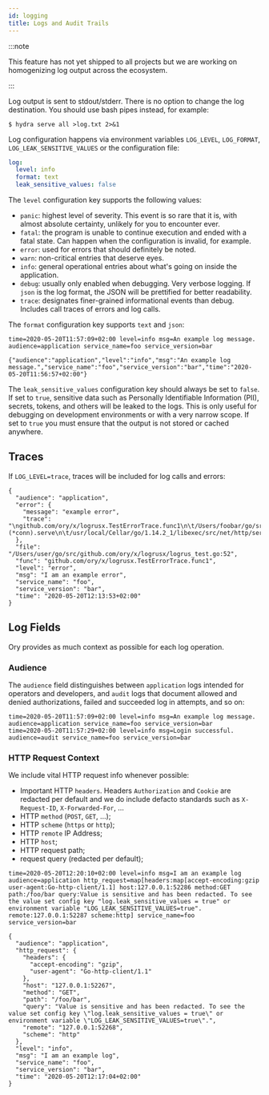 ```yaml
---
id: logging
title: Logs and Audit Trails
---
```


:::note

This feature has not yet shipped to all projects but we are working on
homogenizing log output across the ecosystem.

:::

Log output is sent to stdout/stderr. There is no option to change the log
destination. You should use bash pipes instead, for example:

```
$ hydra serve all >log.txt 2>&1
```

Log configuration happens via environment variables `LOG_LEVEL`, `LOG_FORMAT`,
`LOG_LEAK_SENSITIVE_VALUES` or the configuration file:

```yaml title="path/to/config.yml"
log:
  level: info
  format: text
  leak_sensitive_values: false
```

The `level` configuration key supports the following values:

- `panic`: highest level of severity. This event is so rare that it is, with
  almost absolute certainty, unlikely for you to encounter ever.
- `fatal`: the program is unable to continue execution and ended with a fatal
  state. Can happen when the configuration is invalid, for example.
- `error`: used for errors that should definitely be noted.
- `warn`: non-critical entries that deserve eyes.
- `info`: general operational entries about what's going on inside the
  application.
- `debug`: usually only enabled when debugging. Very verbose logging. If `json`
  is the log format, the JSON will be prettified for better readability.
- `trace`: designates finer-grained informational events than debug. Includes
  call traces of errors and log calls.

The `format` configuration key supports `text` and `json`:

```
time=2020-05-20T11:57:09+02:00 level=info msg=An example log message. audience=application service_name=foo service_version=bar
```

```
{"audience":"application","level":"info","msg":"An example log message.","service_name":"foo","service_version":"bar","time":"2020-05-20T11:56:57+02:00"}
```

The `leak_sensitive_values` configuration key should always be set to `false`.
If set to `true`, sensitive data such as Personally Identifiable Information
(PII), secrets, tokens, and others will be leaked to the logs. This is only
useful for debugging on development environments or with a very narrow scope. If
set to `true` you must ensure that the output is not stored or cached anywhere.

## Traces

If `LOG_LEVEL=trace`, traces will be included for log calls and errors:

```
{
  "audience": "application",
  "error": {
    "message": "example error",
    "trace": "\ngithub.com/ory/x/logrusx.TestErrorTrace.func1\n\t/Users/foobar/go/src/github.com/ory/x/logrusx/logrus_test.go:52\nnet/http.HandlerFunc.ServeHTTP\n\t/usr/local/Cellar/go/1.14.2_1/libexec/src/net/http/server.go:2012\nnet/http.serverHandler.ServeHTTP\n\t/usr/local/Cellar/go/1.14.2_1/libexec/src/net/http/server.go:2807\nnet/http.(*conn).serve\n\t/usr/local/Cellar/go/1.14.2_1/libexec/src/net/http/server.go:1895\nruntime.goexit\n\t/usr/local/Cellar/go/1.14.2_1/libexec/src/runtime/asm_amd64.s:1373"
  },
  "file": "/Users/user/go/src/github.com/ory/x/logrusx/logrus_test.go:52",
  "func": "github.com/ory/x/logrusx.TestErrorTrace.func1",
  "level": "error",
  "msg": "I am an example error",
  "service_name": "foo",
  "service_version": "bar",
  "time": "2020-05-20T12:13:53+02:00"
}
```

## Log Fields

Ory provides as much context as possible for each log operation.

### Audience

The `audience` field distinguishes between `application` logs intended for
operators and developers, and `audit` logs that document allowed and denied
authorizations, failed and succeeded log in attempts, and so on:

```
time=2020-05-20T11:57:09+02:00 level=info msg=An example log message. audience=application service_name=foo service_version=bar
time=2020-05-20T11:57:29+02:00 level=info msg=Login successful. audience=audit service_name=foo service_version=bar
```

### HTTP Request Context

We include vital HTTP request info whenever possible:

- Important HTTP `headers`. Headers `Authorization` and `Cookie` are redacted
  per default and we do include defacto standards such as `X-Request-ID`,
  `X-Forwarded-For`, ...
- HTTP `method` (`POST`, `GET`, ...);
- HTTP `scheme` (`https` or `http`);
- HTTP `remote` IP Address;
- HTTP `host`;
- HTTP request path;
- request query (redacted per default);

```
time=2020-05-20T12:20:10+02:00 level=info msg=I am an example log audience=application http_request=map[headers:map[accept-encoding:gzip user-agent:Go-http-client/1.1] host:127.0.0.1:52286 method:GET path:/foo/bar query:Value is sensitive and has been redacted. To see the value set config key "log.leak_sensitive_values = true" or environment variable "LOG_LEAK_SENSITIVE_VALUES=true". remote:127.0.0.1:52287 scheme:http] service_name=foo service_version=bar
```

```
{
  "audience": "application",
  "http_request": {
    "headers": {
      "accept-encoding": "gzip",
      "user-agent": "Go-http-client/1.1"
    },
    "host": "127.0.0.1:52267",
    "method": "GET",
    "path": "/foo/bar",
    "query": "Value is sensitive and has been redacted. To see the value set config key \"log.leak_sensitive_values = true\" or environment variable \"LOG_LEAK_SENSITIVE_VALUES=true\".",
    "remote": "127.0.0.1:52268",
    "scheme": "http"
  },
  "level": "info",
  "msg": "I am an example log",
  "service_name": "foo",
  "service_version": "bar",
  "time": "2020-05-20T12:17:04+02:00"
}
```
